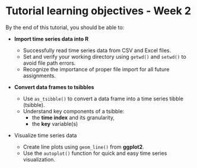 # Tutorial learning objectives - Week 2

By the end of this tutorial, you should be able to:

-   **Import time series data into R**

    -   Successfully read time series data from CSV and Excel files.
    -   Set and verify your working directory using `getwd()` and `setwd()` to avoid file path errors.
    -   Recognize the importance of proper file import for all future assignments.

-   **Convert data frames to tsibbles**

    -   Use `as_tsibble()` to convert a data frame into a time series tibble (tsibble).
    -   Understand key components of a tsibble:
        -   the **time index** and its granularity,
        -   the **key** variable(s)

-   Visualize time series data

    -   Create line plots using `geom_line()` from **ggplot2**.
    -   Use the `autoplot()` function for quick and easy time series visualization.
